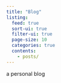 ```yaml
---
title: "Blog"
listing:
  feed: true
  sort-ui: true
  filter-ui: true
  page-size: 10
  categories: true
  contents:
    - posts/
---
```

a personal blog